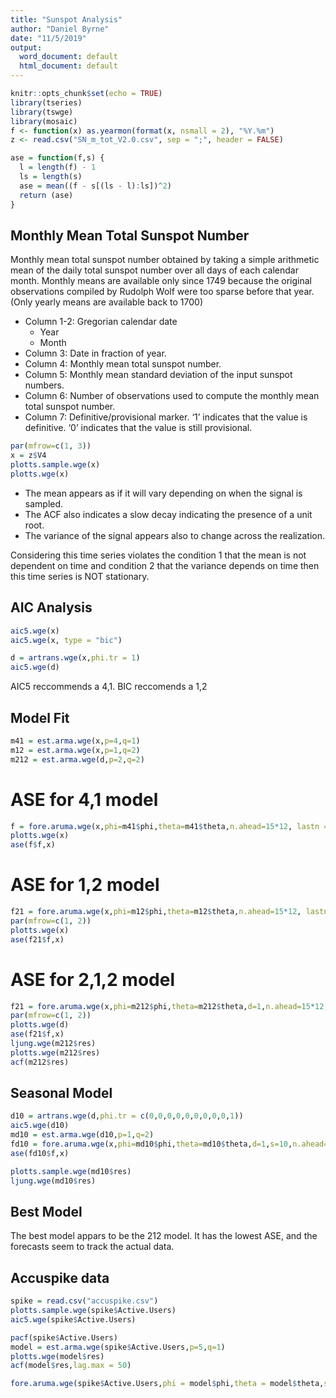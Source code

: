 ```yaml
---
title: "Sunspot Analysis"
author: "Daniel Byrne"
date: "11/5/2019"
output:
  word_document: default
  html_document: default
---
```


```r
knitr::opts_chunk$set(echo = TRUE)
library(tseries)
library(tswge)
library(mosaic)
f <- function(x) as.yearmon(format(x, nsmall = 2), "%Y.%m")
z <- read.csv("SN_m_tot_V2.0.csv", sep = ";", header = FALSE)

ase = function(f,s) {
  l = length(f) - 1
  ls = length(s)
  ase = mean((f - s[(ls - l):ls])^2)
  return (ase)
}

```

## Monthly Mean Total Sunspot Number

Monthly mean total sunspot number obtained by taking a simple arithmetic mean of the daily total sunspot number over all days of each calendar month. Monthly means are available only since 1749 because the original observations compiled by Rudolph Wolf were too sparse before that year. (Only yearly means are available back to 1700)


* Column 1-2: Gregorian calendar date
  - Year
  - Month
* Column 3: Date in fraction of year.
* Column 4: Monthly mean total sunspot number.
* Column 5: Monthly mean standard deviation of the input sunspot numbers.
* Column 6: Number of observations used to compute the monthly mean total sunspot number.
* Column 7: Definitive/provisional marker. '1' indicates that the value is definitive. '0' indicates that the value is still provisional.

```r
par(mfrow=c(1, 3))
x = z$V4
plotts.sample.wge(x)
plotts.wge(x)
```

- The mean appears as if it will vary depending on when the signal is sampled.  
- The ACF also indicates a slow decay indicating the presence of a unit root. 
- The variance of the signal appears also to change across the realization.

Considering this time series violates the condition 1 that the mean is not dependent on time and condition 2 that the variance depends on time then this time series is NOT stationary.

## AIC Analysis

```r
aic5.wge(x)
aic5.wge(x, type = "bic")

d = artrans.wge(x,phi.tr = 1)
aic5.wge(d)
```

AIC5 reccommends a 4,1.
BIC reccomends a 1,2

## Model Fit
```r
m41 = est.arma.wge(x,p=4,q=1)
m12 = est.arma.wge(x,p=1,q=2)
m212 = est.arma.wge(d,p=2,q=2)
```

# ASE for 4,1 model

```r
f = fore.aruma.wge(x,phi=m41$phi,theta=m41$theta,n.ahead=15*12, lastn = TRUE, limits= FALSE)
plotts.wge(x)
ase(f$f,x)
```

# ASE for 1,2 model

```r
f21 = fore.aruma.wge(x,phi=m12$phi,theta=m12$theta,n.ahead=15*12, lastn = TRUE, limits= FALSE)
par(mfrow=c(1, 2))
plotts.wge(x)
ase(f21$f,x)
```
# ASE for 2,1,2 model

```r
f21 = fore.aruma.wge(x,phi=m212$phi,theta=m212$theta,d=1,n.ahead=15*12, lastn = TRUE, limits= FALSE)
par(mfrow=c(1, 2))
plotts.wge(d)
ase(f21$f,x)
ljung.wge(m212$res)
plotts.wge(m212$res)
acf(m212$res)
```

## Seasonal Model

```r
d10 = artrans.wge(d,phi.tr = c(0,0,0,0,0,0,0,0,0,1))
aic5.wge(d10)
md10 = est.arma.wge(d10,p=1,q=2)
fd10 = fore.aruma.wge(x,phi=md10$phi,theta=md10$theta,d=1,s=10,n.ahead=15*12, lastn = TRUE, limits= FALSE)
ase(fd10$f,x)

plotts.sample.wge(md10$res)
ljung.wge(md10$res)
```


## Best Model

The best model appars to be the 212 model. It has the lowest ASE, and the forecasts seem to track the actual data.


## Accuspike data

```r
spike = read.csv("accuspike.csv")
plotts.sample.wge(spike$Active.Users)
aic5.wge(spike$Active.Users)

pacf(spike$Active.Users)
model = est.arma.wge(spike$Active.Users,p=5,q=1)
plotts.wge(model$res)
acf(model$res,lag.max = 50)

fore.aruma.wge(spike$Active.Users,phi = model$phi,theta = model$theta,s=7,lastn = TRUE,n.ahead=30, limits = FALSE)
```










